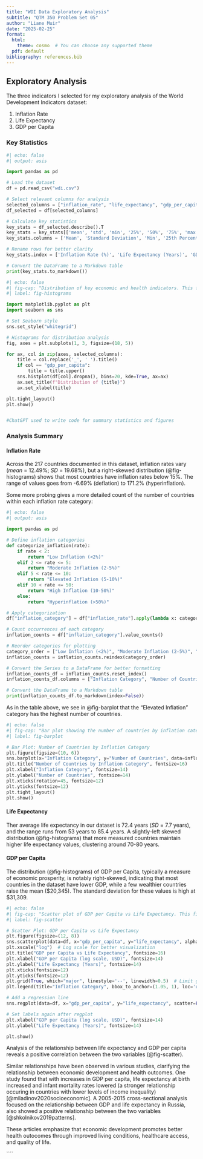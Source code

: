 ```yaml
---
title: "WDI Data Exploratory Analysis"
subtitle: "QTM 350 Problem Set 05"
author: "Liane Muir"
date: "2025-02-25"
format:
  html:
    theme: cosmo  # You can choose any supported theme
  pdf: default
bibliography: references.bib
---
```


## Exploratory Analysis

The three indicators I selected for my exploratory analysis of the World Development Indicators dataset:

1.  Inflation Rate
2.  Life Expectancy
3.  GDP per Capita

### Key Statistics

```python
#| echo: false
#| output: asis

import pandas as pd

# Load the dataset
df = pd.read_csv("wdi.csv")

# Select relevant columns for analysis
selected_columns = ["inflation_rate", "life_expectancy", "gdp_per_capita"]
df_selected = df[selected_columns]

# Calculate key statistics
key_stats = df_selected.describe().T
key_stats = key_stats[['mean', 'std', 'min', '25%', '50%', '75%', 'max']]
key_stats.columns = ['Mean', 'Standard Deviation', 'Min', '25th Percentile', 'Median', '75th Percentile', 'Max']

# Rename rows for better clarity
key_stats.index = ['Inflation Rate (%)', 'Life Expectancy (Years)', 'GDP per Capita (USD)']

# Convert the DataFrame to a Markdown table
print(key_stats.to_markdown())
```

```python
#| echo: false
#| fig-cap: "Distribution of key economic and health indicators. This figure shows the distribution of three indicators across countries in 2022.The density curves help elucidate overall trends. "
#| label: fig-histograms 

import matplotlib.pyplot as plt
import seaborn as sns

# Set Seaborn style
sns.set_style("whitegrid")

# Histograms for distribution analysis
fig, axes = plt.subplots(1, 3, figsize=(18, 5))

for ax, col in zip(axes, selected_columns):
    title = col.replace('_', ' ').title()
    if col == "gdp_per_capita":
        title = title.upper()
    sns.histplot(df[col].dropna(), bins=20, kde=True, ax=ax)
    ax.set_title(f"Distribution of {title}")
    ax.set_xlabel(title)

plt.tight_layout()
plt.show()


#ChatGPT used to write code for summary statistics and figures
```

### Analysis Summary

#### Inflation Rate

Across the 217 countries documented in this dataset, inflation rates vary (*mean* = 12.49%; *SD* = 19.68%), but a right-skewed distribution (@fig-histograms) shows that most countries have inflation rates below 15%. The range of values goes from -6.69% (deflation) to 171.2% (hyperinflation).

Some more probing gives a more detailed count of the number of countries within each inflation rate category:

```python
#| echo: false
#| output: asis

import pandas as pd

# Define inflation categories
def categorize_inflation(rate):
    if rate < 2:
        return "Low Inflation (<2%)"
    elif 2 <= rate <= 5:
        return "Moderate Inflation (2-5%)"
    elif 5 < rate <= 10:
        return "Elevated Inflation (5-10%)"
    elif 10 < rate <= 50:
        return "High Inflation (10-50%)"
    else:
        return "Hyperinflation (>50%)"

# Apply categorization
df["inflation_category"] = df["inflation_rate"].apply(lambda x: categorize_inflation(x) if pd.notnull(x) else "Missing Data")

# Count occurrences of each category
inflation_counts = df["inflation_category"].value_counts()

# Reorder categories for plotting
category_order = ["Low Inflation (<2%)", "Moderate Inflation (2-5%)", "Elevated Inflation (5-10%)", "High Inflation (10-50%)", "Hyperinflation (>50%)", "Missing Data"]
inflation_counts = inflation_counts.reindex(category_order)

# Convert the Series to a DataFrame for better formatting
inflation_counts_df = inflation_counts.reset_index()
inflation_counts_df.columns = ["Inflation Category", "Number of Countries"]

# Convert the DataFrame to a Markdown table
print(inflation_counts_df.to_markdown(index=False))
```

As in the table above, we see in @fig-barplot that the "Elevated Inflation" category has the highest number of countries.

```python
#| echo: false
#| fig-cap: "Bar plot showing the number of countries by inflation category. This figure provides a detailed count of the number of countries within each inflation rate category."
#| label: fig-barplot

# Bar Plot: Number of Countries by Inflation Category
plt.figure(figsize=(10, 6))
sns.barplot(x="Inflation Category", y="Number of Countries", data=inflation_counts_df, palette="viridis", hue="Inflation Category", dodge=False, legend=False)
plt.title("Number of Countries by Inflation Category", fontsize=16)
plt.xlabel("Inflation Category", fontsize=14)
plt.ylabel("Number of Countries", fontsize=14)
plt.xticks(rotation=45, fontsize=12)
plt.yticks(fontsize=12)
plt.tight_layout()
plt.show()
```

#### Life Expectancy

Ther average life expectancy in our dataset is 72.4 years (*SD* = 7.7 years), and the range runs from 53 years to 85.4 years. A slightly-left skewed distribution (@fig-histograms) that more measured countries maintain higher life expectancy values, clustering around 70-80 years.

#### GDP per Capita

The distribution (@fig-histograms) of GDP per Capita, typically a measure of economic prosperity, is notably right-skewed, indicating that most countries in the dataset have lower GDP, while a few wealthier countries raise the mean (\$20,345). The standard deviation for these values is high at \$31,309.

```python
#| echo: false
#| fig-cap: "Scatter plot of GDP per Capita vs Life Expectancy. This figure shows the relationship between GDP per Capita and Life Expectancy across countries, categorized by inflation rates. A log scale is used for GDP per Capita to better visualize the wide range of values. The regression line illustrates the overall trend and relationship between GDP and life expectancy. Data source: [World Development Indicators](https://databank.worldbank.org/source/world-development-indicators)."
#| label: fig-scatter

# Scatter Plot: GDP per Capita vs Life Expectancy
plt.figure(figsize=(12, 8))
sns.scatterplot(data=df, x="gdp_per_capita", y="life_expectancy", alpha=0.7, hue="inflation_category", palette="viridis", hue_order=category_order)
plt.xscale("log")  # Log scale for better visualization
plt.title("GDP per Capita vs Life Expectancy", fontsize=16)
plt.xlabel("GDP per Capita (log scale, USD)", fontsize=14)
plt.ylabel("Life Expectancy (Years)", fontsize=14)
plt.xticks(fontsize=12)
plt.yticks(fontsize=12)
plt.grid(True, which="major", linestyle='--', linewidth=0.5)  # Limit grid lines to major ticks
plt.legend(title="Inflation Category", bbox_to_anchor=(1.05, 1), loc='upper left', fontsize=12, title_fontsize=14)

# Add a regression line
sns.regplot(data=df, x="gdp_per_capita", y="life_expectancy", scatter=False, color="blue", logx=True)

# Set labels again after regplot
plt.xlabel("GDP per Capita (log scale, USD)", fontsize=14)
plt.ylabel("Life Expectancy (Years)", fontsize=14)

plt.show()
```

Analysis of the relationship between life expectancy and GDP per capita reveals a positive correlation between the two variables (@fig-scatter).

Similar relationships have been observed in various studies, clarifying the relationship between economic development and health outcomes. One study found that with increases in GDP per capita, life expectancy at birth increased and infant mortality rates lowered (a stronger relationship occuring in countries with lower levels of income inequality) [@miladinov2020socioeconomic]. A 2005-2015 cross-sectional analysis focused on the relationship between GDP and life expectancy in Russia, also showed a positive relationship between the two variables [@shkolnikov2019patterns].

These articles emphasize that economic development promotes better health outocomes through improved living conditions, healthcare access, and quality of life.

````
